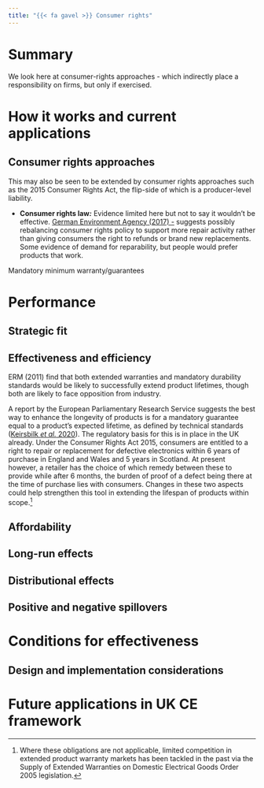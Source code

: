 ```yaml
---
title: "{{< fa gavel >}} Consumer rights"
---
```


# Summary

::: {.callout-note collapse="false" appearance="simple" icon="false"}
We look here at consumer-rights approaches - which indirectly place a responsibility on firms, but only if exercised.
:::

# How it works and current applications

::: {.callout-tip collapse="true" appearance="simple" icon="false"}
## Consumer rights approaches

This may also be seen to be extended by consumer rights approaches such as the 2015 Consumer Rights Act, the flip-side of which is a producer-level liability.

-   **Consumer rights law*:*** Evidence limited here but not to say it wouldn't be effective. [German Environment Agency (2017) -](https://www.umweltbundesamt.de/sites/default/files/medien/376/dokumente/2017-06-01_obsolescence_scientific_opinion_paper_german_environment_agency.pdf) suggests possibly rebalancing consumer rights policy to support more repair activity rather than giving consumers the right to refunds or brand new replacements. Some evidence of demand for reparability, but people would prefer products that work.

Mandatory minimum warranty/guarantees
:::

# Performance

## Strategic fit

## Effectiveness and efficiency

ERM (2011) find that both extended warranties and mandatory durability standards would be likely to successfully extend product lifetimes, though both are likely to face opposition from industry.

A report by the European Parliamentary Research Service suggests the best way to enhance the longevity of products is for a mandatory guarantee equal to a product's expected lifetime, as defined by technical standards ([Keirsbilk *et al.* 2020](https://www.europarl.europa.eu/RegData/etudes/IDAN/2020/648769/IPOL_IDA(2020)648769_EN.pdf)). The regulatory basis for this is in place in the UK already. Under the Consumer Rights Act 2015, consumers are entitled to a right to repair or replacement for defective electronics within 6 years of purchase in England and Wales and 5 years in Scotland. At present however, a retailer has the choice of which remedy between these to provide while after 6 months, the burden of proof of a defect being there at the time of purchase lies with consumers. Changes in these two aspects could help strengthen this tool in extending the lifespan of products within scope.[^1]

[^1]: Where these obligations are not applicable, limited competition in extended product warranty markets has been tackled in the past via the Supply of Extended Warranties on Domestic Electrical Goods Order 2005 legislation.

## Affordability

## Long-run effects

## Distributional effects

## Positive and negative spillovers

# Conditions for effectiveness

## Design and implementation considerations

# Future applications in UK CE framework
